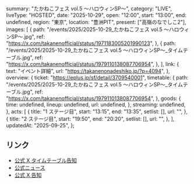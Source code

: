   summary: "たかねこフェス vol.5 〜ハロウィンSP〜",
  category: "LIVE",
  liveType: "HOSTED",
  date: "2025-10-29",
  open: "12:00",
  start: "13:00",
  end: undefined,
  region: "東京",
  location: "豊洲PIT",
  present: ["高嶺のなでしこ2"],
  images: [
    {
      path: "/events/2025/2025-10-29_たかねこフェス vol.5 〜ハロウィンSP〜.jpg",
      ref: "https://x.com/takanenofficial/status/1971183005201990123",
    },
    {
      path: "/events/2025/2025-10-29_たかねこフェス vol.5 〜ハロウィンSP〜_タイムテーブル.jpg",
      ref: "https://x.com/takanenofficial/status/1979110138087706954",
    },
  ],
  link: {
    text: "イベント詳細",
    url: "https://takanenonadeshiko.jp/?p=4094",
  },
  overview: {
    ticket: "https://eplus.jp/sf/detail/3709540001",
    timetable: {
      path: "/events/2025/2025-10-29_たかねこフェス vol.5 〜ハロウィンSP〜_タイムテーブル.jpg",
      ref: "https://x.com/takanenofficial/status/1979110138087706954",
    },
    goods: {
      time: undefined,
      lineup: undefined,
      url: undefined,
    },
    streaming: undefined,
  },
  acts: [
    {
      title: "1 ステージ目",
      start: "13:15",
      end: "13:35",
      setlist: [],
      url: "",
    },
    {
      title: "2 ステージ目",
      start: "19:50",
      end: "20:20",
      setlist: [],
      url: "",
    },
  ],
  updatedAt: "2025-09-25",
};

## リンク

- [公式 X タイムテーブル告知](https://x.com/takanenofficial/status/1979110138087706954)
- [公式ニュース](https://takanenonadeshiko.jp/?p=4094)
- [公式 X 告知](https://x.com/takanenofficial/status/1971183005201990123)
